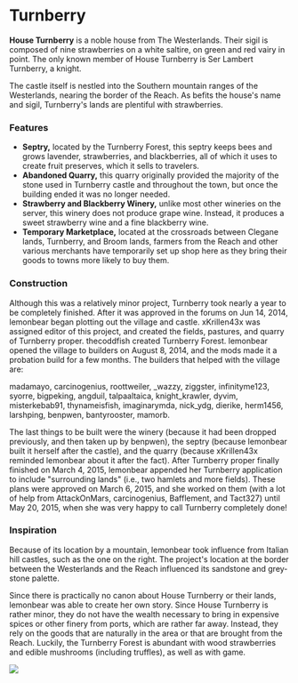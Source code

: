 
# Turnberry

<ProjectDetails
  floatRight
  region="Westerlands"
  house="House Turnberry"
  type="Castle"
  status="Completed"
  warp="/warp turnberry"
  projectLead="lemonbear"
  dateStarted="June 14, 2014"
  dateCompleted="June 14, 2014"
/>

**House Turnberry** is a noble house from The Westerlands. Their sigil is composed of nine strawberries on a white saltire, on green and red vairy in point. The only known member of House Turnberry is Ser Lambert Turnberry, a knight.

The castle itself is nestled into the Southern mountain ranges of the Westerlands, nearing the border of the Reach. As befits the house's name and sigil, Turnberry's lands are plentiful with strawberries.

### Features

- **Septry,** located by the Turnberry Forest, this septry keeps bees and grows lavender, strawberries, and blackberries, all of which it uses to create fruit preserves, which it sells to travelers.
- **Abandoned Quarry,** this quarry originally provided the majority of the stone used in Turnberry castle and throughout the town, but once the building ended it was no longer needed.
- **Strawberry and Blackberry Winery,** unlike most other wineries on the server, this winery does not produce grape wine. Instead, it produces a sweet strawberry wine and a fine blackberry wine.
- **Temporary Marketplace,** located at the crossroads between Clegane lands, Turnberry, and Broom lands, farmers from the Reach and other various merchants have temporarily set up shop here as they bring their goods to towns more likely to buy them.

### Construction

Although this was a relatively minor project, Turnberry took nearly a year to be completely finished. After it was approved in the forums on Jun 14, 2014, lemonbear began plotting out the village and castle. xKrillen43x was assigned editor of this project, and created the fields, pastures, and quarry of Turnberry proper. thecoddfish created Turnberry Forest. lemonbear opened the village to builders on August 8, 2014, and the mods made it a probation build for a few months. The builders that helped with the village are:

madamayo, carcinogenius, roottweiler, \_wazzy, ziggster, infinityme123, syorre, bigpeking, angduil, talpaaltaica, knight_krawler, dyvim, misterkebab91, thynameisfish, imaginarymda, nick_ydg, dierike, herm1456, larshping, benpwen, bantyrooster, mamorb.

The last things to be built were the winery (because it had been dropped previously, and then taken up by benpwen), the septry (because lemonbear built it herself after the castle), and the quarry (because xKrillen43x reminded lemonbear about it after the fact). After Turnberry proper finally finished on March 4, 2015, lemonbear appended her Turnberry application to include "surrounding lands" (i.e., two hamlets and more fields). These plans were approved on March 6, 2015, and she worked on them (with a lot of help from AttackOnMars, carcinogenius, Bafflement, and Tact327) until May 20, 2015, when she was very happy to call Turnberry completely done!

### Inspiration

Because of its location by a mountain, lemonbear took influence from Italian hill castles, such as the one on the right. The project's location at the border between the Westerlands and the Reach influenced its sandstone and grey-stone palette.

Since there is practically no canon about House Turnberry or their lands, lemonbear was able to create her own story. Since House Turnberry is rather minor, they do not have the wealth necessary to bring in expensive spices or other finery from ports, which are rather far away. Instead, they rely on the goods that are naturally in the area or that are brought from the Reach. Luckily, the Turnberry Forest is abundant with wood strawberries and edible mushrooms (including truffles), as well as with game.

![](https://cdn.sanity.io/images/1as7cn02/production/33066c522849677c7a6bb784f581e3b28fd847f2-400x245.jpg)
